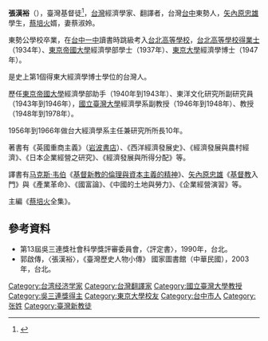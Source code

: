 '''張漢裕'''（{{bd|1913年||1998年}}），臺灣基督徒<ref>{{Cite book|title=基督教入門|last=矢內原|first=忠雄|last2=張漢裕 譯|publisher=協志工業叢書出版股份有限公司|year=中華民國五十八年十二月再版|isbn=|location=|pages=譯序}}</ref>，[[台灣|台灣]]經濟學家、翻譯者，台灣[[台中|台中]]東勢人，[[矢內原忠雄|矢內原忠雄]]學生，[[蔡培火|蔡培火]]婿，妻蔡淑姈。

東勢公學校卒業，在[[台中一中|台中一中]]讀書時跳級考入[[台北高等學校|台北高等學校]]，[[台北高等學校|台北高等學校]][[得業士|得業士]]（1934年）、[[東京帝國大學|東京帝國大學]]經濟學部學士（1937年）、[[東京大學|東京大學]]經濟學博士（1947年）。

是史上第1個得東大經濟學博士學位的台灣人。

歷任[[東京帝國大學|東京帝國大學]]經濟學部助手（1940年到1943年）、東洋文化研究所副研究員（1943年到1946年），[[國立臺灣大學|國立臺灣大學]]經濟學系副教授（1946年到1948年）、教授（1948年到1978年）。

1956年到1966年做台大經濟學系主任兼研究所所長10年。

著書有《英國重商主義》（[[岩波書店|岩波書店]]）、《西洋經濟發展史》、《經濟發展與農村經濟》、《日本企業經營之研究》、《經濟發展與所得分配》等。

譯書有[[马克斯·韦伯|马克斯·韦伯]]《[[新教倫理與資本主義精神|基督新教的倫理與資本主義的精神]]》、[[矢內原忠雄|矢內原忠雄]]《[[基督教|基督教]]入門》與《產業革命》、《國富論》、《中國的土地與勞力》、《企業經營演習》等。

主編《[[蔡培火|蔡培火]]全集》。

==參考資料==
*第13屆吳三連獎社會科學獎評審委員會，〈評定書〉，1990年，台北。
*郭啟傳，〈張漢裕〉，《臺灣歷史人物小傳》 國家圖書館（中華民國），2003年，台北。 
{{DEFAULTSORT:Chang}}
[[Category:台湾经济学家|Category:台湾经济学家]]
[[Category:台灣翻譯家|Category:台灣翻譯家]]
[[Category:國立臺灣大學教授|Category:國立臺灣大學教授]]
[[Category:吳三連獎得主|Category:吳三連獎得主]]
[[Category:東京大學校友|Category:東京大學校友]]
[[Category:台中市人|Category:台中市人]]
[[Category:张姓|Category:张姓]]
[[Category:臺灣新教徒|Category:臺灣新教徒]]